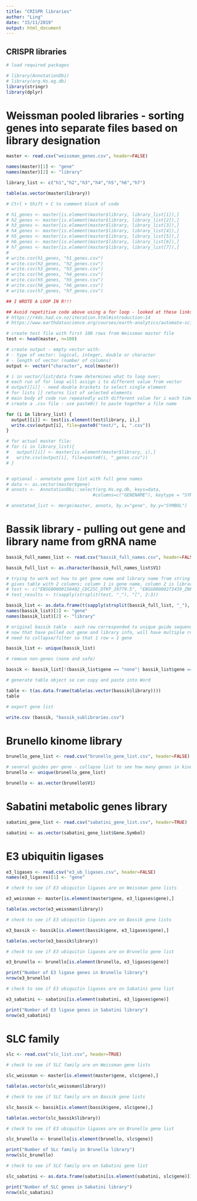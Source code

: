 ```yaml
---
title: "CRISPR libraries"
author: "Ling"
date: "15/11/2019"
output: html_document
---
```

## CRISPR libraries

```r
# load required packages

# library(AnnotationDbi)
# library(org.Hs.eg.db)
library(stringr)
library(dplyr)

```

# Weissman pooled libraries - sorting genes into separate files based on library designation 

```r

master <- read.csv("weissman_genes.csv", header=FALSE)

names(master)[1] <- "gene"
names(master)[2] <- "library"

library_list <- c("h1","h2","h3","h4","h5","h6","h7")

table(as.vector(master$library))

# Ctrl + Shift + C to comment block of code

# h1_genes <- master[is.element(master$library, library_list[1]),]
# h2_genes <- master[is.element(master$library, library_list[2]),]
# h3_genes <- master[is.element(master$library, library_list[3]),]
# h4_genes <- master[is.element(master$library, library_list[4]),]
# h5_genes <- master[is.element(master$library, library_list[5]),]
# h6_genes <- master[is.element(master$library, library_list[6]),]
# h7_genes <- master[is.element(master$library, library_list[7]),]
#
# write.csv(h1_genes, "h1_genes.csv")
# write.csv(h2_genes, "h2_genes.csv")
# write.csv(h3_genes, "h3_genes.csv")
# write.csv(h4_genes, "h4_genes.csv")
# write.csv(h5_genes, "h5_genes.csv")
# write.csv(h6_genes, "h6_genes.csv")
# write.csv(h7_genes, "h7_genes.csv")

## I WROTE A LOOP IN R!!!

## Avoid repetitive code above using a for loop - looked at these links:
# https://r4ds.had.co.nz/iteration.html#introduction-14
# https://www.earthdatascience.org/courses/earth-analytics/automate-science-workflows/create-for-loops-r/

# create test file with first 100 rows from Weissman master file
test <- head(master, n=100)

# create output - empty vector with:
# - type of vector: logical, integer, double or character
# - length of vector (number of columns)
output <- vector("character", ncol(master))

# i in vector/list/data frame determines what to loop over;
# each run of for loop will assign i to different value from vector
# output[[i]] - need double brackets to select single element
# for lists [] returns list of selected elements
# main body of code run repeatedly with different value for i each time
# create a .csv file - use paste0() to paste together a file name

for (i in library_list) {
  output[[i]] <- test[is.element(test$library, i),]
  write.csv(output[i], file=paste0("test/", i, ".csv"))
}

# for actual master file:
# for (i in library_list){
#   output[[i]] <- master[is.element(master$library, i),]
#   write.csv(output[i], file=paste0(i, "_genes.csv"))
# }


# optional - annotate gene list with full gene names
# data <- as.vector(master$gene)
# annots <-  AnnotationDbi::select(org.Hs.eg.db, keys=data,
                                 #columns=c("GENENAME"), keytype = "SYMBOL")

# annotated_list <- merge(master, annots, by.x="gene", by.y="SYMBOL")

```

# Bassik library - pulling out gene and library name from gRNA name

```r

bassik_full_names_list <- read.csv("bassik_full_names.csv", header=FALSE)

bassik_full_list <- as.character(bassik_full_names_list$V1)

# trying to work out how to get gene name and library name from string ...
# gives table with 2 columns; column 1 is gene name, column 2 is library type (have to transpose)
# test <- c("ENSG00000158402_CDC25C_DTKP_19779.5", "ENSG00000273439_ZNF8_GEEX_169811.1")
# test_results <- t(sapply(strsplit(test, "_"), "[", 2:3))

bassik_list <- as.data.frame(t(sapply(strsplit(bassik_full_list, "_"), "[", 2:3)))
names(bassik_list)[1] <- "gene"
names(bassik_list)[2] <- "library"

# original bassik table - each row corresponded to unique guide sequence, not gene. 
# now that have pulled out gene and library info, will have multiple rows with same gene name.
# need to collapse/filter so that 1 row = 1 gene

bassik_list <- unique(bassik_list)

# remove non-genes (none and safe)

bassik <- bassik_list[!(bassik_list$gene == "none"| bassik_list$gene == "safe"),]

# generate table object so can copy and paste into Word

table <- t(as.data.frame(table(as.vector(bassik$library))))
table

# export gene list

write.csv (bassik, "bassik_sublibraries.csv")

```
# Brunello kinome library

```r

brunello_gene_list <- read.csv("brunello_gene_list.csv", header=FALSE)

# several guides per gene - collapse list to see how many genes in kinome library
brunello <- unique(brunello_gene_list)

brunello <- as.vector(brunello$V1)

```

# Sabatini metabolic genes library

```r

sabatini_gene_list <- read.csv("sabatini_gene_list.csv", header=TRUE)

sabatini <- as.vector(sabatini_gene_list$Gene.Symbol)


```



# E3 ubiquitin ligases

```r

e3_ligases <- read.csv("e3_ub_ligases.csv", header=FALSE)
names(e3_ligases)[1] <- "gene"

# check to see if E3 ubiquitin ligases are on Weissman gene lists

e3_weissman <- master[is.element(master$gene, e3_ligases$gene),]

table(as.vector(e3_weissman$library))

# check to see if E3 ubiquitin ligases are on Bassik gene lists

e3_bassik <- bassik[is.element(bassik$gene, e3_ligases$gene),]

table(as.vector(e3_bassik$library))

# check to see if E3 ubiquitin ligases are on Brunello gene list

e3_brunello <- brunello[is.element(brunello, e3_ligases$gene)]

print("Number of E3 ligase genes in Brunello library") 
nrow(e3_brunello)

# check to see if E3 ubiquitin ligases are on Sabatini gene list

e3_sabatini <- sabatini[is.element(sabatini, e3_ligases$gene)]

print("Number of E3 ligase genes in Sabatini library") 
nrow(e3_sabatini)

```

# SLC family

``` r

slc <- read.csv("slc_list.csv", header=TRUE)

# check to see if SLC family are on Weissman gene lists

slc_weissman <- master[is.element(master$gene, slc$gene),]

table(as.vector(slc_weissman$library))

# check to see if SLC family are on Bassik gene lists

slc_bassik <- bassik[is.element(bassik$gene, slc$gene),]

table(as.vector(slc_bassik$library))

# check to see if E3 ubiquitin ligases are on Brunello gene list

slc_brunello <- brunello[is.element(brunello, slc$gene)]

print("Number of SLc family in Brunello library") 
nrow(slc_brunello)

# check to see if SLC family are on Sabatini gene list

slc_sabatini <- as.data.frame(sabatini[is.element(sabatini, slc$gene)])

print("Number of SLC genes in Sabatini library") 
nrow(slc_sabatini)

```

